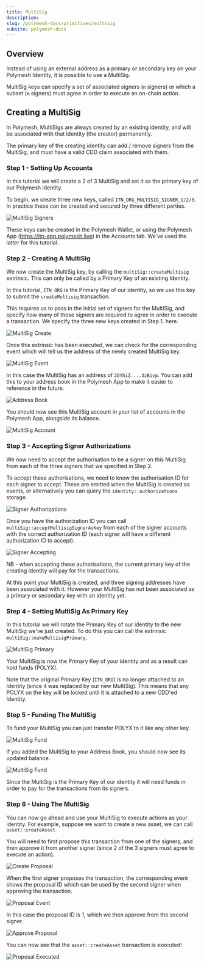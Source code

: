 ```yaml
---
title: MultiSig
description:
slug: /polymesh-docs/primitives/multisig
subsite: polymesh-docs
---
```


## Overview

Instead of using an external address as a primary or secondary key on your Polymesh Identity, it is possible to use a MultiSig.

MultiSig keys can specify a set of associated signers (`n` signers) or which a subset (`m` signers) must agree in order to execute an on-chain action.

## Creating a MultiSig

In Polymesh, MultiSigs are always created by an existing identity, and will be associated with that identity (the creator) permanently.

The primary key of the creating identity can add / remove signers from the MultiSig, and must have a valid CDD claim associated with them.

### Step 1 - Setting Up Accounts

In this tutorial we will create a 2 of 3 MultiSig and set it as the primary key of our Polymesh identity.

To begin, we create three new keys, called `ITN_ORG_MULTISIG_SIGNER_1/2/3`. In practice these can be created and secured by three different parties.

![MultiSig Signers](../images/multisig/1_multisig_accounts.png)

These keys can be created in the Polymesh Wallet, or using the Polymesh App (https://itn-app.polymesh.live) in the Accounts tab. We've used the latter for this tutorial.

### Step 2 - Creating A MultiSig

We now create the MultiSig key, by calling the `multiSig::createMultisig` extrinsic. This can only be called by a Primary Key of an existing Identity.

In this tutorial, `ITN_ORG` is the Primary Key of our identity, so we use this key to submit the `createMultisig` transaction.

This requires us to pass in the initial set of signers for the MultiSig, and specify how many of those signers are required to agree in order to execute a transaction. We specify the three new keys created in Step 1. here.

![MultiSig Create](../images/multisig/2_create_multisig.png)

Once this extrinsic has been executed, we can check for  the corresponding event which will tell us the address of the newly created MultiSig key.

![MultiSig Event](../images/multisig/3_create_multisig_event.png)

In this case the MultiSig has an address of `2DYhiZ....3zBivp`. You can add this to your address book in the Polymesh App to make it easier to reference in the future.

![Address Book](../images/multisig/3a_address_book.png)

You should now see this MultiSig account in your list of accounts in the Polymesh App, alongside its balance.

![MultiSig Account](../images/multisig/4_new_multisig.png)

### Step 3 - Accepting Signer Authorizations

We now need to accept the authorisation to be a signer on this MultiSig from each of the three signers that we specified in Step 2.

To accept these authorisations, we need to know the authorisation ID for each signer to accept. These are emitted when the MultiSig is created as events, or alternatively you can query the `identity::authorizations` storage.

![Signer Authorizations](../images/multisig/8_accept_multisig_signer_event.png)

Once you have the authorization ID you can call `multiSig::acceptMultisigSignerAsKey` from each of the signer accounts with the correct authorization ID (each signer will have a different authorization ID to accept).

![Signer Accepting](../images/multisig/9_accept_multisig.png)

NB - when accepting these authorisations, the current primary key of the creating identity will pay for the transactions.

At this point your MultiSig is created, and three signing addresses have been associated with it. However your MultiSig has not been associated as a primary or secondary key with an identity yet.

### Step 4 - Setting MultiSig As Primary Key

In this tutorial we will rotate the Primary Key of our identity to the new MultiSig we've just created. To do this you can call the extrinsic `multiSig::makeMultisigPrimary`.

![MultiSig Primary](../images/multisig/5_primary_rotate.png)

Your MultiSig is now the Primary Key of your identity and as a result can hold funds (POLYX).

Note that the original Primary Key (`ITN_ORG`) is no longer attached to an Identity (since it was replaced by our new MultiSig). This means that any POLYX on the key will be locked until it is attached to a new CDD'ed Identity.

### Step 5 - Funding The MultiSig

To fund your MultiSig you can just transfer POLYX to it like any other key.

![MultiSig Fund](../images/multisig/6_fund_multisig.png)

If you added the MultiSig to your Address Book, you should now see its updated balance.

![MultiSig Fund](../images/multisig/7_multisig_funded.png)

Since the MultiSig is the Primary Key of our identity it will need funds in order to pay for the transactions from its signers.

### Step 6 - Using The MultiSig

You can now go ahead and use your MultiSig to execute actions as your identity. For example, suppose we want to create a new asset, we can call `asset::createAsset`

You will need to first propose this transaction from one of the signers, and then approve it from another signer (since 2 of the 3 signers must agree to execute an action).

![Create Proposal](../images/multisig/13_create_proposal.png)

When the first signer proposes the transaction, the corresponding event shows the proposal ID which can be used by the second signer when approving the transaction.

![Proposal Event](../images/multisig/14_proposal_event.png)

In this case the proposal ID is 1, which we then approve from the second signer.

![Approve Proposal](../images/multisig/15_approve_proposal.png)

You can now see that the `asset::createAsset` transaction is executed!

![Proposal Executed](../images/multisig/16_proposal_executed.png)